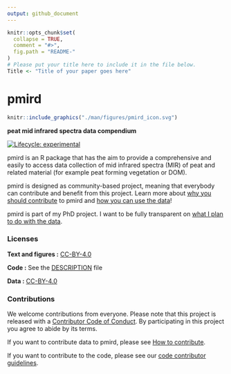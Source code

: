```yaml
---
output: github_document
---
```


<!-- README.md is generated from README.Rmd. Please edit that file -->

```r
knitr::opts_chunk$set(
  collapse = TRUE,
  comment = "#>",
  fig.path = "README-"
)
# Please put your title here to include it in the file below.
Title <- "Title of your paper goes here"
```

# pmird 
<!-- [ -->
```r
knitr::include_graphics("./man/figures/pmird_icon.svg")
```
<!--]{style="float:right"} -->
**peat mid infrared spectra data compendium**

<!-- badges: start -->
[![Lifecycle: experimental](https://img.shields.io/badge/lifecycle-experimental-orange.svg)](https://www.tidyverse.org/lifecycle/#experimental)
<!-- badges: end -->

<!-- [![Binder](https://mybinder.org/badge_logo.svg)](https://mybinder.org/v2/gh///master?urlpath=rstudio)  --> 

pmird is an R package that has the aim to provide a comprehensive and easily to access data collection of mid infrared spectra (MIR) of peat and related material (for example peat forming vegetation or DOM).

pmird is designed as community-based project, meaning that everybody can contribute and benefit from this project. Learn more about [why you should contribute](https://henningte.github.io/pmird/articles/a01-Why-to-contribute.html) to pmird and [how you can use the data](https://henningte.github.io/pmird/articles/a05-How-to-access-data.html)!

pmird is part of my PhD project. I want to be fully transparent on [what I plan to do with the data](https://henningte.github.io/pmird/articles/a02-What-I-plan-to-do-with-the-data.html).

<!-- ### How to cite

Please cite this compendium as:

> Authors, (`r format(Sys.Date(), "%Y")`). _Compendium of R code and data for `r Title`_. Accessed `r format(Sys.Date(), "%d %b %Y")`. Online at <https://doi.org/xxx/xxx>

### How to download or install

You can download the compendium as a zip from from this URL: </archive/master.zip>

Or you can install this compendium as an R package, pmird, from GitHub with:


```r
# install.packages("devtools")
remotes::install_github("/")
```
-->

### Licenses

**Text and figures :**  [CC-BY-4.0](http://creativecommons.org/licenses/by/4.0/)

**Code :** See the [DESCRIPTION](https://github.com/henningte/pmird/blob/master/DESCRIPTION) file

**Data :** [CC-BY-4.0](http://creativecommons.org/licenses/by/4.0/)

### Contributions

We welcome contributions from everyone. Please note that this project is released with a [Contributor Code of Conduct](CONDUCT.md). By participating in this project you agree to abide by its terms.

If you want to contribute data to pmird, please see [How to contribute](https://henningte.github.io/pmird/articles/a03-How-to-contribute.html).

If you want to contribute to the code, please see our [code contributor guidelines](CONTRIBUTING.md).
